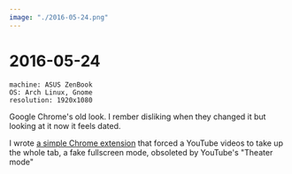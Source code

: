 ```yaml
---
image: "./2016-05-24.png"
---
```



# 2016-05-24

```
machine: ASUS ZenBook
OS: Arch Linux, Gnome
resolution: 1920x1080
```


Google Chrome's old look. I rember disliking when they changed it but looking
at it now it feels dated.


I wrote [a simple Chrome extension](https://github.com/ijanos/fulltube) that
forced a YouTube videos to take up the whole tab, a fake fullscreen mode,
obsoleted by YouTube's "Theater mode"
